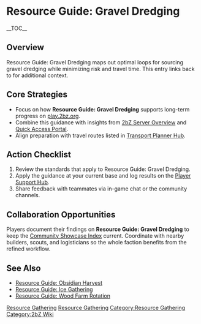 {{Short description|Resource Guide: Gravel Dredging maps out optimal loops for sourcing gravel dredging while minimizing risk and travel time}}
= Resource Guide: Gravel Dredging =
{{2bZ Navbox}}
__TOC__

== Overview ==
Resource Guide: Gravel Dredging maps out optimal loops for sourcing gravel dredging while
minimizing risk and travel time. This entry links back to [[Category:Resource
Gathering|Resource Gathering]] for additional context.

== Core Strategies ==
* Focus on how '''Resource Guide: Gravel Dredging''' supports long-term progress on [[play.2bz.org]].
* Combine this guidance with insights from [[2bZ Server Overview]] and [[Quick Access Portal]].
* Align preparation with travel routes listed in [[Transport Planner Hub]].

== Action Checklist ==
# Review the [[Category:Resource Gathering|Resource Gathering]] standards that apply to Resource Guide: Gravel Dredging.
# Apply the guidance at your current base and log results on the [[Player Support Hub]].
# Share feedback with teammates via in-game chat or the community channels.

== Collaboration Opportunities ==
Players document their findings on '''Resource Guide: Gravel Dredging''' to keep the
[[Community Showcase Index]] current. Coordinate with nearby builders, scouts, and
logisticians so the whole faction benefits from the refined workflow.

== See Also ==
* [[Resource Guide: Obsidian Harvest]]
* [[Resource Guide: Ice Gathering]]
* [[Resource Guide: Wood Farm Rotation]]

[[Category:Resource Gathering]]
[[Category:2bZ Wiki]]
